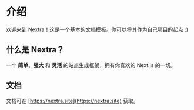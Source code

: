 # 介绍

欢迎来到 Nextra！这是一个基本的文档模板。你可以将其作为自己项目的起点 :)

## 什么是 Nextra？

一个 **简单**、**强大** 和 **灵活** 的站点生成框架，拥有你喜欢的 Next.js 的一切。

## 文档

文档可在 [https://nextra.site](https://nextra.site) 获取。
